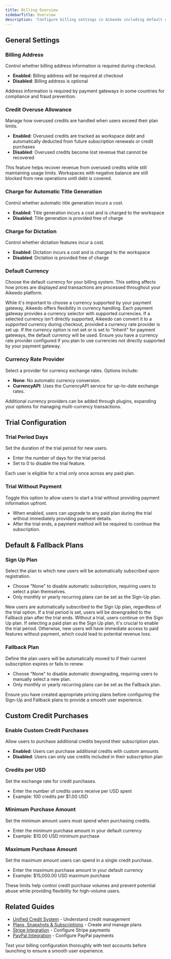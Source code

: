 ```yaml
---
title: Billing Overview
sidebarTitle: Overview
description: 'Configure billing settings in Aikeedo including default currency, trial periods, sign-up plans, and fallback subscriptions for user onboarding.'
---
```


## General Settings

### Billing Address

Control whether billing address information is required during checkout.

- **Enabled**: Billing address will be required at checkout
- **Disabled**: Billing address is optional

<Note>
  Address information is required by payment gateways in some countries for compliance and fraud prevention.
</Note>

### Credit Overuse Allowance

Manage how overused credits are handled when users exceed their plan limits.

- **Enabled**: Overused credits are tracked as workspace debt and automatically deducted from future subscription renewals or credit purchases
- **Disabled**: Overused credits become lost revenue that cannot be recovered

<Info>
  This feature helps recover revenue from overused credits while still maintaining usage limits. Workspaces with negative balance are still blocked from new operations until debt is covered.
</Info>

### Charge for Automatic Title Generation

Control whether automatic title generation incurs a cost.

- **Enabled**: Title generation incurs a cost and is charged to the workspace
- **Disabled**: Title generation is provided free of charge

### Charge for Dictation

Control whether dictation features incur a cost.

- **Enabled**: Dictation incurs a cost and is charged to the workspace
- **Disabled**: Dictation is provided free of charge

### Default Currency

Choose the default currency for your billing system. This setting affects how prices are displayed and transactions are processed throughout your Aikeedo platform.

<Tip>
  While it's important to choose a currency supported by your payment gateway, Aikeedo offers flexibility in currency handling. Each payment gateway provides a currency selector with supported currencies. If a selected currency isn't directly supported, Aikeedo can convert it to a supported currency during checkout, provided a currency rate provider is set up.
</Tip>

<Note>
  If the currency option is not set or is set to "Inherit" for payment gateways, the default currency will be used. Ensure you have a currency rate provider configured if you plan to use currencies not directly supported by your payment gateway.
</Note>

### Currency Rate Provider

Select a provider for currency exchange rates. Options include:

- **None**: No automatic currency conversion.
- **CurrencyAPI**: Uses the CurrencyAPI service for up-to-date exchange rates.

<Note>
  Additional currency providers can be added through plugins, expanding your options for managing multi-currency transactions.
</Note>

## Trial Configuration

### Trial Period Days

Set the duration of the trial period for new users. 

- Enter the number of days for the trial period.
- Set to 0 to disable the trial feature.

<Info>
  Each user is eligible for a trial only once across any paid plan.
</Info>

### Trial Without Payment

Toggle this option to allow users to start a trial without providing payment information upfront.

- When enabled, users can upgrade to any paid plan during the trial without immediately providing payment details.
- After the trial ends, a payment method will be required to continue the subscription.

## Default & Fallback Plans

### Sign Up Plan

Select the plan to which new users will be automatically subscribed upon registration.

- Choose "None" to disable automatic subscription, requiring users to select a plan themselves.
- Only monthly or yearly recurring plans can be set as the Sign-Up plan.

<Info>
  New users are automatically subscribed to the Sign Up plan, regardless of the trial option. If a trial period is set, users will be downgraded to the Fallback plan after the trial ends. Without a trial, users continue on the Sign Up plan.
</Info>

<Warning>
  If selecting a paid plan as the Sign Up plan, it's crucial to enable the trial period. Otherwise, new users will have immediate access to paid features without payment, which could lead to potential revenue loss.
</Warning>

### Fallback Plan

Define the plan users will be automatically moved to if their current subscription expires or fails to renew.

- Choose "None" to disable automatic downgrading, requiring users to manually select a new plan.
- Only monthly or yearly recurring plans can be set as the Fallback plan.

<Note>
  Ensure you have created appropriate pricing plans before configuring the Sign-Up and Fallback plans to provide a smooth user experience.
</Note>

## Custom Credit Purchases

### Enable Custom Credit Purchases

Allow users to purchase additional credits beyond their subscription plan.

- **Enabled**: Users can purchase additional credits with custom amounts
- **Disabled**: Users can only use credits included in their subscription plan

### Credits per USD

Set the exchange rate for credit purchases.

- Enter the number of credits users receive per USD spent
- Example: 100 credits per $1.00 USD

### Minimum Purchase Amount

Set the minimum amount users must spend when purchasing credits.

- Enter the minimum purchase amount in your default currency
- Example: $10.00 USD minimum purchase

### Maximum Purchase Amount

Set the maximum amount users can spend in a single credit purchase.

- Enter the maximum purchase amount in your default currency
- Example: $15,000.00 USD maximum purchase

<Note>
  These limits help control credit purchase volumes and prevent potential abuse while providing flexibility for high-volume users.
</Note>

## Related Guides

- [Unified Credit System](/billing/unified-credit-system) - Understand credit management
- [Plans, Snapshots & Subscriptions](/billing/plans-snapshots-subscriptions) - Create and manage plans
- [Stripe Integration](/integrations/stripe) - Configure Stripe payments
- [PayPal Integration](/integrations/paypal) - Configure PayPal payments

<Tip>
Test your billing configuration thoroughly with test accounts before launching to ensure a smooth user experience.
</Tip>
